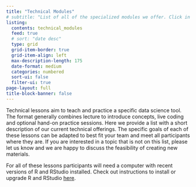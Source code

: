 ```yaml
---
title: "Technical Modules"
# subtitle: "List of all of the specialized modules we offer. Click in each card to learn more" 
listing:
  contents: technical_modules
  feed: true
  # sort: "date desc"
  type: grid
  grid-item-border: true
  grid-item-align: left
  max-description-length: 175
  date-format: medium
  categories: numbered
  sort-ui: false
  filter-ui: true
page-layout: full
title-block-banner: false
---
```


Technical lessons aim to teach and practice a specific data science tool. The format generally combines lecture to introduce concepts, live coding and optional hand-on practice sessions. Here we provide a list with a short description of our current technical offerings. The specific goals of each of these lessons can be adapted to best fit your team and meet all participants where they are. If you are interested in a topic that is not on this list, please let us know and we are happy to discuss the feasibility of creating new materials.


For all of these lessons participants will need a computer with recent versions of R and RStudio installed. Check out instructions to install or upgrade R and RStudio [here](https://happygitwithr.com/install-r-rstudio.html).
